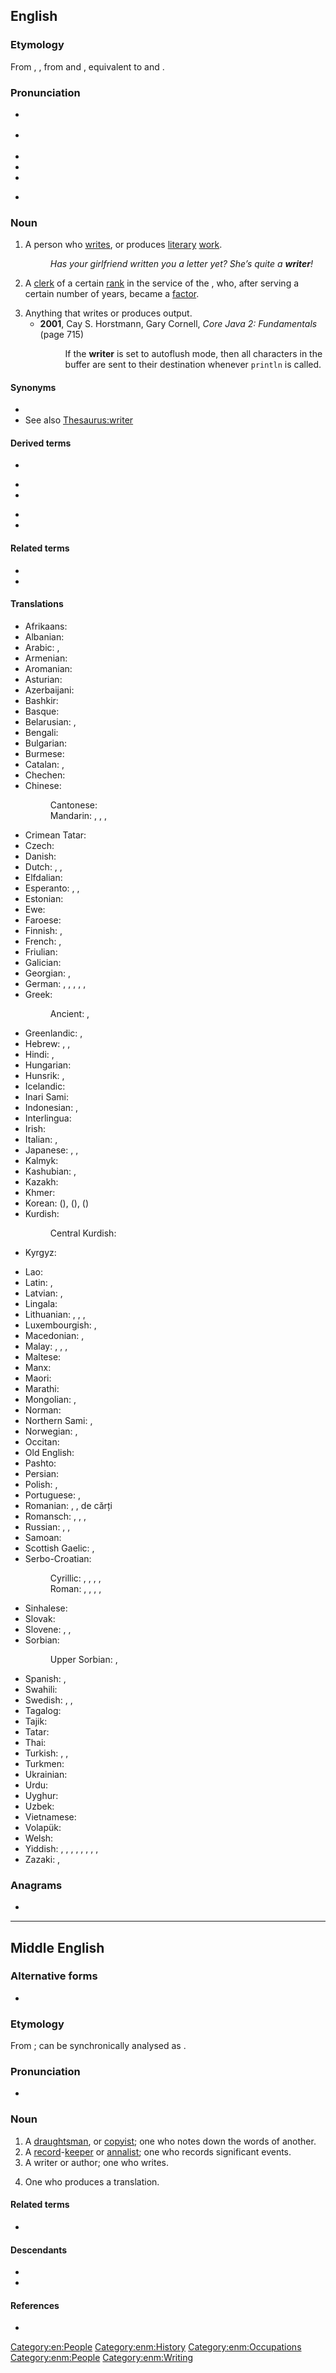 ==English==
{{wikipedia}}

===Etymology===
From {{inh|en|enm|writer}}, {{m|enm|writere}}, from {{inh|en|ang|wrītere|t=draughtsman; painter; writer; scribe; copyist}} and {{m|ang|ġewritere|t=writer; composer}}, equivalent to {{af|en|write|-er}} and {{af|en|writ|-er}}.

===Pronunciation===
* {{a|RP}} {{IPA|/ˈɹaɪtə/|lang=en}}
* {{a|GA}} {{IPA|/ˈɹaɪtɚ/|[ˈɹɐɪɾɚ]|lang=en}}
* {{audio|En-uk-writer.ogg|Audio (UK)|lang=en}}
* {{audio|En-us-writer.ogg|Audio (US)|lang=en}}
* {{rhymes|aɪtə(ɹ)|lang=en}}
* {{homophones|rider|lang=en}} {{qualifier|in some accents}}

===Noun===
{{en-noun}}

# A person who [[write]]s, or produces [[literary]] [[work]].
#: ''Has your girlfriend written you a letter yet? She’s quite a '''writer'''!''
# {{lb|en|historical}} A [[clerk]] of a certain [[rank]] in the service of the {{w|East India Company}}, who, after serving a certain number of years, became a [[factor]].
# Anything that writes or produces output.
#* '''2001''', Cay S. Horstmann, ‎Gary Cornell, ''Core Java 2: Fundamentals'' (page 715)
#*: If the '''writer''' is set to autoflush mode, then all characters in the buffer are sent to their destination whenever <code>println</code> is called.

====Synonyms====
* {{l|en|author}}
* See also [[Thesaurus:writer]]

====Derived terms====
{{rel-top3|Terms derived from ''writer'' (noun)}}
* {{l|en|copy writer}}
{{rel-mid3}}
* {{l|en|ghost writer}}
* {{l|en|screenwriter}}
{{rel-mid3}}
* {{l|en|space writer}}
* {{l|en|writer's cramp}}
{{rel-bottom}}

====Related terms====
* {{l|en|write}}
* {{l|en|writing}}

====Translations====
{{trans-top|person who writes; an author}}
* Afrikaans: {{t+|af|skrywer}}
* Albanian: {{t+|sq|shkrimtar|m}}
* Arabic: {{t+|ar|كَاتِب|m}}, {{t|ar|مُؤَلِّف|m}}
* Armenian: {{t+|hy|գրող}}
* Aromanian: {{t|rup|scriitor|m}}
* Asturian: {{t|ast|escritor|m}}
* Azerbaijani: {{t+|az|yazıçı}}
* Bashkir: {{t|ba|яҙыусы}}
* Basque: {{t|eu|idazle}}
* Belarusian: {{t|be|пісьме́ннік|m}}, {{t|be|пісьме́нніца|f}}
* Bengali: {{t+|bn|লেখক}}
* Bulgarian: {{t+|bg|писа́тел|m}}
* Burmese: {{t+|my|စာရေးဆရာ}}
* Catalan: {{t+|ca|escriptor|m}}, {{t+|ca|escriptora|f}}
* Chechen: {{t|ce|яздархо}}
* Chinese:
*: Cantonese: {{t|yue|作家|tr=zok3 gaa1}}
*: Mandarin: {{t+|cmn|作家|tr=zuòjiā}}, {{t+|cmn|作者|tr=zuòzhě}}, {{t+|cmn|筆者}}, {{t+|cmn|笔者|tr=bǐzhě}}
* Crimean Tatar: {{t|crh|müellif}}
* Czech: {{t+|cs|spisovatel|m}}
* Danish: {{t+|da|forfatter}}
* Dutch: {{t+|nl|schrijver|m}}, {{t+|nl|schrijfster|f}}, {{t+|nl|auteur|m|f}}
* Elfdalian: {{t|ovd|fefatter|m}}
* Esperanto: {{t|eo|skribanto}}, {{qualifier|professional}} {{t|eo|skribisto}}, {{t|eo|verkisto}}
* Estonian: {{t+|et|kirjanik}}
* Ewe: {{t|ee|nuŋlɔla}}
* Faroese: {{t|fo|rithøvundur|m}}
* Finnish: {{t+|fi|kirjoittaja}}, {{t+|fi|kirjailija}}
* French: {{t+|fr|écrivain|m}}, {{t+|fr|auteur|m}}
* Friulian: {{t|fur|scritôr|m}}
* Galician: {{t+|gl|escritor|m}}
* Georgian: {{t|ka|მწერალი}}, {{t|ka|ჭარუ}}
* German: {{t+|de|Schriftsteller|m}}, {{t+|de|Schriftstellerin|f}}, {{t+|de|Autor|m}}, {{t+|de|Autorin|f}}, {{t+|de|Schreiber|m}}, {{t|de|Schreiberin|f}}
* Greek: {{t+|el|συγγραφέας|m|f}}
*: Ancient: {{t|grc|συγγραφεύς|m}}, {{t|grc|γραφεύς|m}}
* Greenlandic: {{t|kl|atuakkiortoq}}, {{t|kl|oqaluttualiortoq}}
* Hebrew: {{t|he|כּוֹתֵב|tr=kotév}}, {{t+|he|סוֹפֵר|m|tr=sofér}}, {{t+|he|מְחַבֵּר|m|tr=m'khabér}}
* Hindi: {{t+|hi|लेखक|m}}, {{t+|hi|लेखिका|f}}
* Hungarian: {{t+|hu|író}}
* Hunsrik: {{t|hrx|Schreiver|m}}, {{t|hrx|Schreivrin|f}}
* Icelandic: {{t+|is|rithöfundur|m}}
* Inari Sami: {{t|smn|kirječällee}}
* Indonesian: {{t+|id|penulis}}, {{t+|id|pengarang}}
* Interlingua: {{t|ia|scriptor}}
* Irish: {{t|ga|scríbhneoir|m}}
* Italian: {{t+|it|scrittore|m}}, {{t+|it|scrittrice|f}}
* Japanese: {{t+|ja|著者|tr=ちょしゃ, chosha}}, {{t+|ja|作家|tr=さっか, sakka}}, {{t+|ja|筆者|tr=ひっしゃ, hissha}}
* Kalmyk: {{t|xal|бичәч}}
* Kashubian: {{t|csb|pisôrz|m}}, {{t|csb|pisôrka|f}}
* Kazakh: {{t+|kk|жазушы}}
* Khmer: {{t|km|អ្នកនិពន្ធ}}
* Korean: {{t+|ko|저자}} ({{t+|ko|著者}}), {{t+|ko|작가}} ({{t+|ko|作家}}), {{t+|ko|필자}} ({{t+|ko|筆者}})
* Kurdish:
*: Central Kurdish: {{t|ckb|نوسه‌ر}}
* Kyrgyz: {{t+|ky|жазуучу}}
{{trans-mid}}
* Lao: {{t+|lo|ນັກຂຽນ}}
* Latin: {{t|la|scriptor|m}}, {{t|la|scriptrix|f}}
* Latvian: {{t|lv|rakstnieks|m}}, {{t|lv|autors|m}}
* Lingala: {{t|ln|mokomi|cc1|cc2}}
* Lithuanian: {{t+|lt|rašytojas|m}}, {{t+|lt|rašytoja|f}}, {{t|lt|autorius|m}}, {{t|lt|autorė|f}}
* Luxembourgish: {{t|lb|Schrëftsteller|m}}, {{t|lb|Auteur|m}}
* Macedonian: {{t|mk|пи́сател|m}}, {{t|mk|писа́телка|f}}
* Malay: {{t|ms|penulis}}, {{t|ms|pengarang}}, {{t|ms|mualif}}, {{t|ms|katib}}
* Maltese: {{t|mt|kittieb|m}}
* Manx: {{t|gv|screeudeyr|m}}
* Maori: {{t|mi|kaituhi}}
* Marathi: {{t|mr|लेखक|m}}
* Mongolian: {{t+|mn|зохиолч}}, {{t+|mn|бичээч}}
* Norman: {{t|nrf|auteu|m}} {{q|Jersey}}
* Northern Sami: {{t|se|čálli}}, {{t|se|girječálli}}
* Norwegian: {{t+|no|forfatter|m}}, {{t|no|skribent|m}}
* Occitan: {{t+|oc|escrivan|m}}
* Old English: {{t|ang|wrītere}}
* Pashto: {{t+|ps|ليکوال|tr=líkwâl}}
* Persian: {{t+|fa|نویسنده|tr=nevisande}}
* Polish: {{t+|pl|pisarz|m-pr}}, {{t+|pl|pisarka|f}}
* Portuguese: {{t+|pt|escritor|m}}, {{t|pt|escritora|f}}
* Romanian: {{t+|ro|scriitor|m}}, {{t+|ro|scriitoare|f}}, {{t+|ro|autor|m}} de cărți
* Romansch: {{t|rm|scriptur|m}}, {{t|rm|sriptura|f}}, {{t|rm|scrivent|m}}, {{t|rm|scriventa|f}}
* Russian: {{t+|ru|писа́тель|m}}, {{t+|ru|писа́тельница|f}}, {{t+|ru|а́втор|m}}
* Samoan: {{t|sm|tusitala}}
* Scottish Gaelic: {{t|gd|sgrìobhadair|m}}, {{t|gd|sgrìobhaiche|m}}
* Serbo-Croatian:
*: Cyrillic: {{t|sh|пи́сац|m}}, {{t|sh|писатељ|m}}, {{t|sh|писатѐљица|f}}, {{t|sh|спѝсатељ|m}}, {{t|sh|списатѐљица|f}}
*: Roman: {{t+|sh|písac|m}}, {{t|sh|pisatelj|m}}, {{t|sh|pisatèljica|f}}, {{t+|sh|spìsatelj|m}}, {{t+|sh|spisatèljica|f}}
* Sinhalese: {{t|si|ලියන්නා}}
* Slovak: {{t|sk|spisovateľ|m}}
* Slovene: {{t+|sl|pisátelj|m}}, {{t|sl|pisáteljica|f}}, {{t|sl|písec|m}}
* Sorbian:
*: Upper Sorbian: {{t|hsb|spisowaćel|m}}, {{t|hsb|spisowaćelka|f}}
* Spanish: {{t+|es|escritor|m}}, {{t+|es|escritora|f}}
* Swahili: {{t+|sw|mwandishi}}
* Swedish: {{t+|sv|skribent|c}} {{qualifier|of shorter articles, speeches, etc.}}, {{t+|sv|författare|c}} {{qualifier|of books}}, {{t|sv|skriftställare|c}} {{qualifier|of several genres, may also publish and translate}}
* Tagalog: {{t+|tl|manunulat}}
* Tajik: {{t+|tg|нависанда}}
* Tatar: {{t+|tt|язучы}}
* Thai: {{t+|th|นักเขียน}}
* Turkish: {{t+|tr|müellif}}, {{t+|tr|yazar}}, {{t+|tr|yazıcı}}
* Turkmen: {{t|tk|ýazyjy}}
* Ukrainian: {{t+|uk|письме́нник|m}}
* Urdu: {{t|ur|لیکھک|m|tr=lekhak}}
* Uyghur: {{t|ug|يازغۇچى}}
* Uzbek: {{t+|uz|yozuvchi}}
* Vietnamese: {{t+|vi|nhà văn}}
* Volapük: {{t+|vo|lautan}}
* Welsh: {{t+|cy|ysgrifennwr|m}}
* Yiddish: {{t|yi|מחבר|m|tr=mekhaber}}, {{t|yi|מעכאַבער|m}}, {{t|yi|שרײַבער|m}}, {{t|yi|אויטאָר|m}}, {{t|yi|פֿאַרפֿאַסער|m}}, {{t|yi|שריפֿטשטעלער|m}}, {{t|yi|וואָרטקינסטלער|m}}, {{t|yi|ליטעראַט|m}}, {{t|yi|פֿעדערניק|m}}
* Zazaki: {{t|zza|nusger}}, {{t|zza|nustekar}}
{{trans-bottom}}

===Anagrams===
* {{anagrams|en|a=eirrtw|rewrit}}

[[Category:en:People]]

----

==Middle English==

===Alternative forms===
* {{alter|enm|wryter|writere|wrytter|wrytere|wrijtere}}

===Etymology===
From {{inh|enm|ang|wrītere}}; can be synchronically analysed as {{af|enm|writen|-er}}.

===Pronunciation===
* {{IPA|lang=enm|/ˈwriːtər(ə)/}}

===Noun===
{{enm-noun}}

# A [[draughtsman]], or [[copyist]]; one who notes down the words of another.
# A [[record]]-[[keeper]] or [[annalist]]; one who records significant events.
# A writer or author; one who writes.
# {{lb|enm|rare}} One who produces a translation.

====Related terms====
* {{l|enm|writen}}

====Descendants====
* {{desc|en|writer}}
* {{desc|sco|writer}}

====References====
* {{R:MED Online|entry=wrīter(e (n.)   |id=MED53687 |accessdate=2018-04-30}}

[[Category:enm:History]]
[[Category:enm:Occupations]]
[[Category:enm:People]]
[[Category:enm:Writing]]